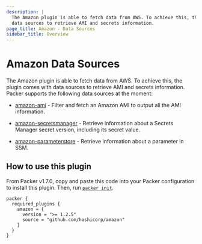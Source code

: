```yaml
---
description: |
  The Amazon plugin is able to fetch data from AWS. To achieve this, the plugin comes with
  data sources to retrieve AMI and secrets information.
page_title: Amazon - Data Sources
sidebar_title: Overview
---
```


# Amazon Data Sources

The Amazon plugin is able to fetch data from AWS. To achieve this, the plugin comes with data sources to retrieve AMI and secrets information.
Packer supports the following data sources at the moment:

- [amazon-ami](/packer/plugins/datasources/amazon/ami) - Filter and fetch an Amazon AMI to output all the AMI information.

- [amazon-secretsmanager](/packer/plugins/datasources/amazon/secretsmanager) - Retrieve information
about a Secrets Manager secret version, including its secret value.

- [amazon-parameterstore](/packer/plugins/datasources/amazon/parameterstore) - Retrieve information about a parameter in SSM.

## How to use this plugin

From Packer v1.7.0, copy and paste this code into your Packer configuration to install this plugin.
Then, run [`packer init`](/packer/docs/commands/init).

```hcl
packer {
  required_plugins {
    amazon = {
      version = ">= 1.2.5"
      source = "github.com/hashicorp/amazon"
    }
  }
}
```

